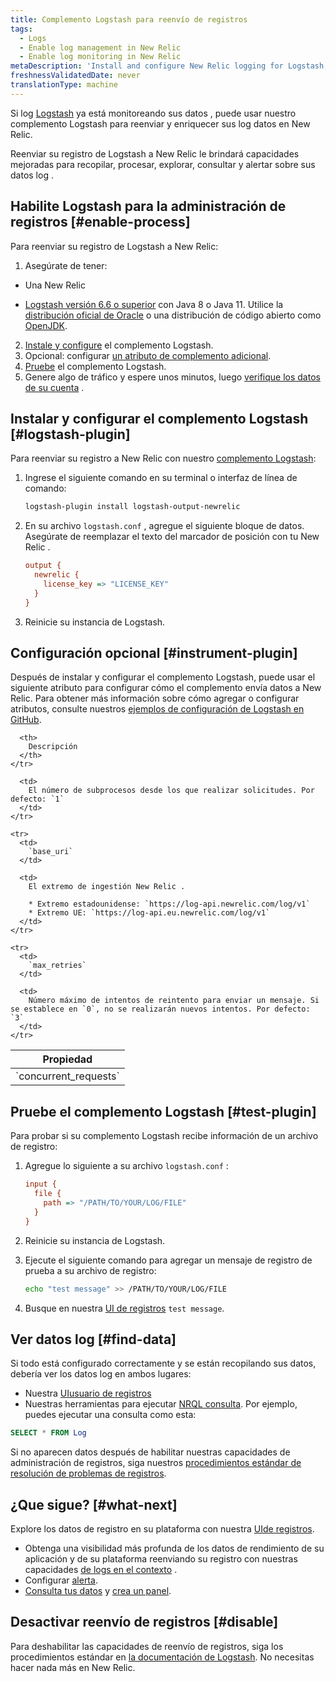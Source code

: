 ```yaml
---
title: Complemento Logstash para reenvío de registros
tags:
  - Logs
  - Enable log management in New Relic
  - Enable log monitoring in New Relic
metaDescription: 'Install and configure New Relic logging for Logstash, so you can use enhanced log management capabilities.'
freshnessValidatedDate: never
translationType: machine
---
```


Si log [Logstash](https://www.elastic.co/products/logstash) ya está monitoreando sus datos , puede usar nuestro complemento Logstash para reenviar y enriquecer sus log datos en New Relic.

Reenviar su registro de Logstash a New Relic le brindará <InlinePopover type="logs"/>capacidades mejoradas para recopilar, procesar, explorar, consultar y alertar sobre sus datos log .

## Habilite Logstash para la administración de registros [#enable-process]

Para reenviar su registro de Logstash a New Relic:

1. Asegúrate de tener:

* Una New Relic

  <InlinePopover type="licenseKey"/>

* [Logstash versión 6.6 o superior](https://www.elastic.co/guide/en/logstash/current/installing-logstash.html) con Java 8 o Java 11. Utilice la [distribución oficial de Oracle](http://www.oracle.com/technetwork/java/javase/downloads/index.html) o una distribución de código abierto como [OpenJDK](http://openjdk.java.net/).

2. [Instale y configure](#logstash-plugin) el complemento Logstash.
3. Opcional: configurar [un atributo de complemento adicional](#instrument-plugin).
4. [Pruebe](#test-plugin) el complemento Logstash.
5. Genere algo de tráfico y espere unos minutos, luego [verifique los datos de su cuenta](#find-data) .

## Instalar y configurar el complemento Logstash [#logstash-plugin]

Para reenviar su registro a New Relic con nuestro [complemento Logstash](https://github.com/newrelic/logstash-output-plugin):

1. Ingrese el siguiente comando en su terminal o interfaz de línea de comando:

   ```bash
   logstash-plugin install logstash-output-newrelic
   ```

2. En su archivo `logstash.conf` , agregue el siguiente bloque de datos. Asegúrate de reemplazar el texto del marcador de posición con tu New Relic <InlinePopover type="licenseKey"/>.

   ```ini
   output {
     newrelic {
       license_key => "LICENSE_KEY"
     }
   }
   ```

3. Reinicie su instancia de Logstash.

<InstallFeedback/>

## Configuración opcional [#instrument-plugin]

Después de instalar y configurar el complemento Logstash, puede usar el siguiente atributo para configurar cómo el complemento envía datos a New Relic. Para obtener más información sobre cómo agregar o configurar atributos, consulte nuestros [ejemplos de configuración de Logstash en GitHub](https://github.com/newrelic/logstash-examples/blob/master/README.md#example-configurations-for-logstash).

<table>
  <thead>
    <tr>
      <th style={{ width: "200px" }}>
        Propiedad
      </th>

      <th>
        Descripción
      </th>
    </tr>
  </thead>

  <tbody>
    <tr>
      <td>
        `concurrent_requests`
      </td>

      <td>
        El número de subprocesos desde los que realizar solicitudes. Por defecto: `1`
      </td>
    </tr>

    <tr>
      <td>
        `base_uri`
      </td>

      <td>
        El extremo de ingestión New Relic .

        * Extremo estadounidense: `https://log-api.newrelic.com/log/v1`
        * Extremo UE: `https://log-api.eu.newrelic.com/log/v1`
      </td>
    </tr>

    <tr>
      <td>
        `max_retries`
      </td>

      <td>
        Número máximo de intentos de reintento para enviar un mensaje. Si se establece en `0`, no se realizarán nuevos intentos. Por defecto: `3`
      </td>
    </tr>
  </tbody>
</table>

## Pruebe el complemento Logstash [#test-plugin]

Para probar si su complemento Logstash recibe información de un archivo de registro:

1. Agregue lo siguiente a su archivo `logstash.conf` :

   ```ini
   input {
     file {
       path => "/PATH/TO/YOUR/LOG/FILE"
     }
   }
   ```

2. Reinicie su instancia de Logstash.

3. Ejecute el siguiente comando para agregar un mensaje de registro de prueba a su archivo de registro:

   ```bash
   echo "test message" >> /PATH/TO/YOUR/LOG/FILE
   ```

4. Busque en nuestra [UI de registros](https://one.newrelic.com/launcher/logger.log-launcher) `test message`.

## Ver datos log [#find-data]

Si todo está configurado correctamente y se están recopilando sus datos, debería ver los datos log en ambos lugares:

* Nuestra [UIusuario de registros](https://one.newrelic.com/launcher/logger.log-launcher)
* Nuestras herramientas para ejecutar [NRQL consulta](/docs/chart-builder/use-chart-builder/choose-data/use-advanced-nrql-mode-specify-data). Por ejemplo, puedes ejecutar una consulta como esta:

```sql
SELECT * FROM Log
```

Si no aparecen datos después de habilitar nuestras capacidades de administración de registros, siga nuestros [procedimientos estándar de resolución de problemas de registros](/docs/logs/log-management/troubleshooting/no-log-data-appears-ui/).

## ¿Que sigue? [#what-next]

Explore los datos de registro en su plataforma con nuestra [UIde registros](/docs/logs/log-management/ui-data/use-logs-ui/).

* Obtenga una visibilidad más profunda de los datos de rendimiento de su aplicación y de su plataforma reenviando su registro con nuestras capacidades [de logs en el contexto](/docs/logs/enable-log-management-new-relic/configure-logs-context/configure-logs-context-apm-agents/) .
* Configurar [alerta](/docs/alerts-applied-intelligence/new-relic-alerts/alert-conditions/create-alert-conditions/).
* [Consulta tus datos](/docs/query-your-data/explore-query-data/get-started/introduction-querying-new-relic-data/) y [crea un panel](/docs/query-your-data/explore-query-data/dashboards/introduction-dashboards/).

## Desactivar reenvío de registros [#disable]

Para deshabilitar las capacidades de reenvío de registros, siga los procedimientos estándar en [la documentación de Logstash](https://www.elastic.co/products/logstash). No necesitas hacer nada más en New Relic.